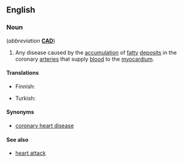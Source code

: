 ==English==
{{wikipedia}}

===Noun===
{{en-noun|head=[[coronary]] [[artery]] [[disease]]|-}} (''abbreviation'' '''[[CAD]]''')

# {{context|disease|cardiology}} Any disease caused by the [[accumulation]] of [[fatty]] [[deposit]]s in the coronary [[arteries]] that supply [[blood]] to the [[myocardium]].

====Translations====
{{trans-top|disease of the heart}}
* Finnish: {{t-|fi|sepelvaltimotauti}}
{{trans-mid}}
* Turkish: {{t-|tr|koroner arter hastalığı}}
{{trans-bottom}}

====Synonyms====
*[[coronary heart disease]]

====See also====
*[[heart attack]]